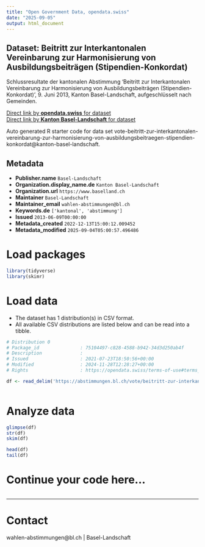 ```yaml
---
title: "Open Government Data, opendata.swiss"
date: "2025-09-05"
output: html_document
---
```


## Dataset: Beitritt zur Interkantonalen Vereinbarung zur Harmonisierung von Ausbildungsbeiträgen (Stipendien-Konkordat)

Schlussresultate der kantonalen Abstimmung 'Beitritt zur Interkantonalen Vereinbarung zur Harmonisierung von Ausbildungsbeiträgen (Stipendien-Konkordat)', 9. Juni 2013, Kanton Basel-Landschaft, aufgeschlüsselt nach Gemeinden.

[Direct link by **opendata.swiss** for dataset](https://opendata.swiss/de/dataset/beitritt-zur-interkantonalen-vereinbarung-zur-harmonisierung-von-ausbildungsbeitragen-stipendie)<br>
[Direct link by **Kanton Basel-Landschaft** for dataset](https://abstimmungen.bl.ch/vote/beitritt-zur-interkantonalen-vereinbarung-zur-harmonisierung-von-ausbildungsbeitraegen-stipendien-konkordat/data)

Auto generated R starter code for data set vote-beitritt-zur-interkantonalen-vereinbarung-zur-harmonisierung-von-ausbildungsbeitraegen-stipendien-konkordat@kanton-basel-landschaft.

## Metadata

- **Publisher.name** `Basel-Landschaft`
- **Organization.display_name.de** `Kanton Basel-Landschaft`
- **Organization.url** `https://www.baselland.ch`
- **Maintainer** `Basel-Landschaft`
- **Maintainer_email** `wahlen-abstimmungen@bl.ch`
- **Keywords.de** `['kantonal', 'abstimmung']`
- **Issued** `2013-06-09T00:00:00`
- **Metadata_created** `2022-12-13T15:00:12.009452`
- **Metadata_modified** `2025-09-04T05:00:57.496486`


# Load packages

```r

library(tidyverse)
library(skimr)

```

# Load data

-   The dataset has 1 distribution(s) in CSV format.
-   All available CSV distributions are listed below and can be read into a tibble.

```r

# Distribution 0
# Package_id               : 75104497-c828-4588-b942-34d3d250ab4f
# Description              : 
# Issued                   : 2021-07-23T18:50:56+00:00
# Modified                 : 2024-11-28T12:28:27+00:00
# Rights                   : https://opendata.swiss/terms-of-use#terms_by

df <- read_delim('https://abstimmungen.bl.ch/vote/beitritt-zur-interkantonalen-vereinbarung-zur-harmonisierung-von-ausbildungsbeitraegen-stipendien-konkordat/data-csv')



```

# Analyze data

```r

glimpse(df)
str(df)
skim(df)

head(df)
tail(df)

```

# Continue your code here...

```r

```

------------------------------------------------------------------------

# Contact

wahlen-abstimmungen@bl.ch | Basel-Landschaft
